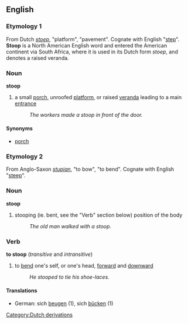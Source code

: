 ==English==
===Etymology 1===
From Dutch ''[[stoep]]'', "platform", "pavement". Cognate with English "[[step]]". '''Stoop''' is a North American English word and entered the American continent via South Africa, where it is used in its Dutch form ''stoep'', and denotes a raised veranda.
===Noun===
'''stoop'''
# a small [[porch]], unroofed [[platform]], or raised [[veranda]] leading to a main [[entrance]]
#:''The workers made a stoop in front of the door.''
====Synonyms====
*[[porch]]
===Etymology 2===
From Anglo-Saxon ''[[stupian]]'', "to bow", "to bend". Cognate with English "[[steep]]".
===Noun===
'''stoop'''
# stooping (ie. bent, see the "Verb" section below) position of the body
#:''The old man walked with a stoop.''
===Verb===
'''to stoop''' (''transitive'' and ''intransitive'')
# to [[bend]] one's self, or one's head, [[forward]] and [[downward]]
#:''He stooped to tie his shoe-laces.''
====Translations====
*German: sich [[beugen]] (1), sich [[bücken]] (1)

[[Category:Dutch derivations]]